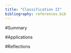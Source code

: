 ```yaml
---
title: "Classification II"
bibliography: references.bib
---
```


#Summary

#Applications

#Reflections